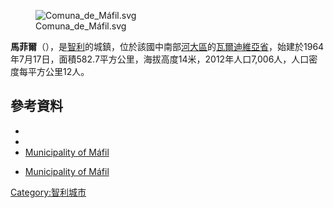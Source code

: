 [[Image:Comuna_de_Máfil.svg|right]]

'''馬菲爾'''（{{lang-es|Máfil}}），是[[智利|智利]]的城鎮，位於該國中南部[[河大區|河大區]]的[[瓦爾迪維亞省|瓦爾迪維亞省]]，始建於1964年7月17日，面積582.7平方公里，海拔高度14米，2012年人口7,006人，人口密度每平方公里12人。

{{Coord|39|39|S|72|57|W|display=title}}

==參考資料==
*{{Cite web |url = http://www.munimafil.cl/ |title = Municipality of Máfil |accessdate = 13 December 2010 |language = es |archive-date = 2003-04-17 |archive-url = https://web.archive.org/web/20030417074258/http://www.munimafil.cl/ |dead-url = yes }}
*{{Cite web |url= http://www.ine.cl/canales/chile_estadistico/censos_poblacion_vivienda/censo_pobl_vivi.php |title= National Statistics Institute |accessdate=13 December 2010|language=es}}
*[http://www.munimafil.cl/ Municipality of Máfil] {{Wayback|url=http://www.munimafil.cl/ |date=20030417074258 }}
* {{es icon}} [http://www.munimafil.cl/ Municipality of Máfil] {{Wayback|url=http://www.munimafil.cl/ |date=20030417074258 }}

{{Chile-geo-stub}}
[[Category:智利城市|Category:智利城市]]